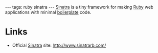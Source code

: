 ---
tags: ruby sinatra
---
[[Sinatra]] is a tiny framework for making [[Ruby]] web applications with minimal [[boilerplate]] code.

= Links =

* Official [[Sinatra]] site: http://www.sinatrarb.com/
